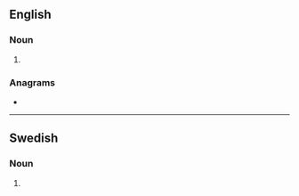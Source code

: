 ==English==

===Noun===
{{head|en|noun plural form}}

# {{plural of|parader|lang=en}}

===Anagrams===
* {{anagrams|en|para reds}}

----

==Swedish==

===Noun===
{{head|sv|noun form}}

# {{sv-noun-form-indef-gen-pl|parad}}